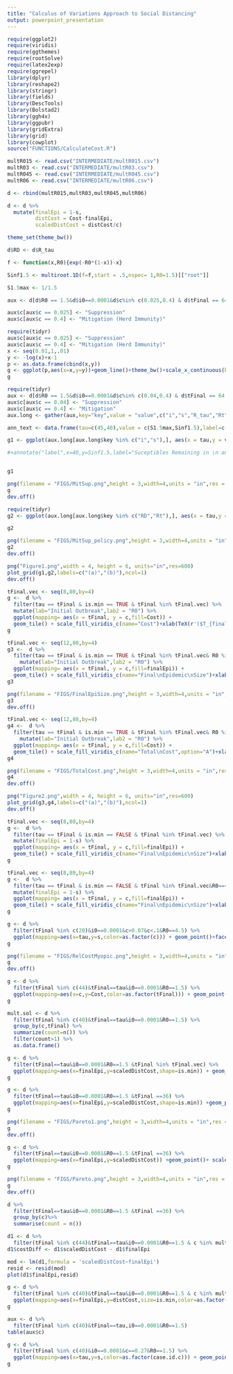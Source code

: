 ```yaml
---
title: "Calculus of Variations Approach to Social Distancing"
output: powerpoint_presentation
---
```


```r
require(ggplot2)
require(viridis)
require(ggthemes)
require(rootSolve)
require(latex2exp)
require(ggrepel)
library(dplyr)
library(reshape2)
library(stringr)
library(fields)
library(DescTools)
library(Bolstad2)
library(ggh4x)
library(ggpubr)
library(gridExtra)
library(grid)
library(cowplot)
source("FUNCTIONS/CalculateCost.R")
```

```r
multR015 <- read.csv("INTERMEDIATE/multR015.csv")
multR03 <- read.csv("INTERMEDIATE/multR03.csv")
multR045 <- read.csv("INTERMEDIATE/multR045.csv")
multR06 <- read.csv("INTERMEDIATE/multR06.csv")
```

```r
d <- rbind(multR015,multR03,multR045,multR06)
```

```r
d <- d %>%
  mutate(finalEpi = 1-s, 
         distCost = Cost-finalEpi,
         scaledDistCost = distCost/c) 

```

```r
theme_set(theme_bw())
```

```r
d$RD <- d$R_tau
```


```r
f <- function(x,R0){exp(-R0*(1-x))-x}
```
```r

Sinf1.5 <- multiroot.1D(f=f,start = .5,nspec= 1,R0=1.5)[["root"]]

S1.5max <- 1/1.5
```

```r
aux <- d[d$R0 == 1.5&d$i0==0.0001&d$c%in% c(0.025,0.4) & d$tFinal == 64 & d$is.min==TRUE,]
```

```r
aux$c[aux$c == 0.025] <- "Suppression"
aux$c[aux$c == 0.4] <- "Mitigation (Herd Immunity)"

require(tidyr)
aux$c[aux$c == 0.025] <- "Suppression"
aux$c[aux$c == 0.4] <- "Mitigation (Herd Immunity)"
x <- seq(0.01,1,.01)
y <- -log(x)+x-1
p <- as.data.frame(cbind(x,y))
g <- ggplot(p,aes(x=x,y=y))+geom_line()+theme_bw()+scale_x_continuous(breaks = c(0,.2,.4,.6,.8,1),labels = c(0, "0.2","0.4","0.6","0.8","1"))+xlab("RD")+ylab("g(x)")+xlab("x")+scale_y_continuous(breaks= c(0,1,2,3),labels = c(0, "1", "2","3"))
g
```

```r


require(tidyr)
aux <- d[d$R0 == 1.5&d$i0==0.0001&d$c%in% c(0.04,0.4) & d$tFinal == 64,]
aux$c[aux$c == 0.04] <- "Suppression"
aux$c[aux$c == 0.4] <- "Mitigation"
aux.long <- gather(aux,key="key",value = "value",c("i","s","R_tau","Rt","RD"))
```

```r
ann_text <- data.frame(tau=c(45,40),value = c(S1.5max,Sinf1.5),label=c("Max Suceptibles\n for Herd Immunity","Suceptibles Remaining in \n an Uncontrolled Epidemic"),key=c("s","s"),c=c("Mitigation","Mitigation"))

g1 <- ggplot(aux.long[aux.long$key %in% c("i","s"),], aes(x = tau,y = value,linetype=key))+geom_line()+xlab(TeX(r'($\tau$)'))+scale_y_continuous(limits = c(0,1))+facet_grid(.~c)+ylab("Proportion of Population")+geom_hline(yintercept=Sinf1.5,linetype="dashed",color="red")+geom_hline(yintercept=S1.5max,linetype="dashed",color="red")+scale_linetype(name="",labels=list(TeX(r'($i$)'),TeX(r'($s$)')))+geom_label(data=ann_text,aes(label=label),size=2.2,label.size = .1,label.padding=unit(.1,"lines"),label.r = unit(.1,"lines"))+theme(legend.position = "bottom")

#+annotate("label",x=40,y=Sinf1.5,label="Suceptibles Remaining in \n an Uncontrolled Epidemic")+annotate("label",x=50,y=S1.5max,c="Mitigation",label="Max Suceptibles\n for Herd Immunity")


g1
```

```r
png(filename = "FIGS/MitSup.png",height = 3,width=4,units = "in",res = 800)
g
dev.off()

```

```r

require(tidyr)
g2 <- ggplot(aux.long[aux.long$key %in% c("RD","Rt"),], aes(x = tau,y = value,linetype = key))+geom_line()+theme_bw()+xlab(TeX(r'($\tau$)'))+scale_y_continuous(limits = c(0,1.5))+facet_grid(.~c)+ylab("")+geom_hline(yintercept=1,linetype="dashed",color="red")+scale_linetype_discrete(name="",breaks=c("RD","Rt"),labels=list(TeX(r'($R_D$)'),TeX(r'($R_{\tau}$)')))+theme(legend.position = "bottom")+ylab("Reproduction Number")

g2
```
```r
png(filename = "FIGS/MitSup_policy.png",height = 3,width=4,units = "in",res = 800)
g2
dev.off()

```
```r
png("Figure1.png",width = 4, height = 6, units="in",res=600)
plot_grid(g1,g2,labels=c("(a)","(b)"),ncol=1)
dev.off()
```

```r
tFinal.vec <- seq(8,80,by=4)
g <-  d %>%
  filter(tau == tFinal & is.min == TRUE & tFinal %in% tFinal.vec) %>%
  mutate(lab="Initial Outbreak",lab2 = "R0") %>%
  ggplot(mapping= aes(x = tFinal, y = c,fill=Cost)) +
  geom_tile() + scale_fill_viridis_c(name="Cost")+xlab(TeX(r'($T_{final}$)'))+theme(legend.position = "bottom")+facet_nested(lab+as.factor(i0)~lab2+as.factor(R0))
g

```

```r
tFinal.vec <- seq(12,80,by=4)
g3 <-  d %>%
  filter(tau == tFinal & is.min == TRUE & tFinal %in% tFinal.vec& R0 %in% c(1.5,3,4.5)) %>%
    mutate(lab="Initial Outbreak",lab2 = "R0") %>%
  ggplot(mapping= aes(x = tFinal, y = c,fill=finalEpi)) +
  geom_tile() + scale_fill_viridis_c(name="Final\nEpidemic\nSize")+xlab(TeX(r'($\tau_{final}$)'))+theme(legend.position = "bottom")+facet_wrap(.~ as.factor(i0))+facet_grid(as.factor(i0)~as.factor(R0))+ylab(TeX(r'($c$)'))+facet_nested(lab+as.factor(i0)~lab2+as.factor(R0))+theme(legend.position = "bottom")
g3

```
```r
png(filename = "FIGS/FinalEpiSize.png",height = 3,width=4,units = "in",res = 800)
g3
dev.off()

```

```r
tFinal.vec <- seq(12,80,by=4)
g4 <-  d %>%
  filter(tau == tFinal & is.min == TRUE & tFinal %in% tFinal.vec& R0 %in% c(1.5,3,4.5)) %>%
    mutate(lab="Initial Outbreak",lab2 = "R0") %>%
  ggplot(mapping= aes(x = tFinal, y = c,fill=Cost)) +
  geom_tile() + scale_fill_viridis_c(name="Total\nCost",option="A")+xlab(TeX(r'($T_{final}$)'))+theme(legend.position = "bottom")+facet_wrap(.~ as.factor(i0))+facet_grid(as.factor(i0)~as.factor(R0))+ylab(TeX(r'($c$)'))+facet_nested(lab+as.factor(i0)~lab2+as.factor(R0))+theme(legend.position = "bottom")
g4

```

```r
png(filename = "FIGS/TotalCost.png",height = 3,width=4,units = "in",res = 800)
g4
dev.off()

```

```r
png("Figure2.png",width = 4, height = 6, units="in",res=600)
plot_grid(g3,g4,labels=c("(a)","(b)"),ncol=1)
dev.off()
```

```r
tFinal.vec <- seq(8,80,by=4)
g <-  d %>%
  filter(tau == tFinal & is.min == FALSE & tFinal %in% tFinal.vec) %>%
  mutate(finalEpi = 1-s) %>%
  ggplot(mapping= aes(x = tFinal, y = c,fill=finalEpi)) +
  geom_tile() + scale_fill_viridis_c(name="Final\nEpidemic\nSize")+xlab(TeX(r'($T_{final}$)'))+theme(legend.position = "bottom")+facet_grid(as.factor(i0)~as.factor(R0))
g

```
```r
tFinal.vec <- seq(8,80,by=4)
g <-  d %>%
  filter(tau == tFinal & is.min == FALSE & tFinal %in% tFinal.vec&R0==4.5&i0==0.0001) %>%
  mutate(finalEpi = 1-s) %>%
  ggplot(mapping= aes(x = tFinal, y = c,fill=finalEpi)) +
  geom_tile() + scale_fill_viridis_c(name="Final\nEpidemic\nSize")+xlab(TeX(r'($T_{final}$)'))+theme(legend.position = "bottom")+facet_grid(as.factor(i0)~as.factor(R0))
g

```

```r
g <- d %>% 
  filter(tFinal %in% c(20)&i0==0.0001&c>0.07&c<.1&R0==4.5) %>%
  ggplot(mapping=aes(x=tau,y=s,color=as.factor(c))) + geom_point()+facet_grid(.~is.min)
g

```

```r
png(filename = "FIGS/RelCostMyopic.png",height = 3,width=4,units = "in",res = 800)
g
dev.off()

```
```r
g <- d %>% 
  filter(tFinal %in% c(44)&tFinal==tau&i0==0.0001&R0==1.5) %>%
  ggplot(mapping=aes(x=c,y=Cost,color=as.factor(tFinal))) + geom_point()
g
```
```r
mult.sol <- d %>% 
  filter(tFinal %in% c(40)&tFinal==tau&i0==0.0001&R0==1.5) %>%
  group_by(c,tFinal) %>%
  summarize(count=n()) %>%
  filter(count>1) %>%
  as.data.frame()
```
```r
g <- d %>% 
  filter(tFinal==tau&i0==0.0001&R0==1.5 &tFinal %in% tFinal.vec) %>%
  ggplot(mapping=aes(x=finalEpi,y=scaledDistCost,shape=is.min)) + geom_line(span=.1,aes(group=as.factor(tFinal)),size=.1)+geom_point(aes(color=c))+ scale_color_viridis_c(name="c")+geom_label_repel(aes(label=tFinal))
g
```
```r
g <- d %>% 
  filter(tFinal==tau&i0==0.0001&R0==1.5 &tFinal ==36) %>%
  ggplot(mapping=aes(x=finalEpi,y=scaledDistCost,shape=is.min)) +geom_point(aes(color=c))+ scale_color_viridis_c(name="Relative Cost\nof Social\nDistancing")+ylab("Total Distancing")+xlab("Proportion Infected")+scale_shape(name="Global Min\n(Given c)")+ggtitle("Pareto-Optimum")
g
```
```r
png(filename = "FIGS/Pareto1.png",height = 3,width=4,units = "in",res = 800)
g
dev.off()

```
```r
g <- d %>% 
  filter(tFinal==tau&i0==0.0001&R0==1.5 &tFinal ==36) %>%
  ggplot(mapping=aes(x=finalEpi,y=scaledDistCost)) +geom_point()+ scale_color_viridis_c(name="Relative Cost\nof Social\nDistancing")+ylab("Distancing Cost\n(Arbitrary Units)")+xlab("Proportion Infected")+ggtitle("Pareto-Optimum")
g
```
```r
png(filename = "FIGS/Pareto.png",height = 3,width=4,units = "in",res = 800)
g
dev.off()

```

```r
d %>% 
  filter(tFinal==tau&i0==0.0001&R0==1.5 &tFinal ==36) %>%
  group_by(c)%>%
  summarise(count = n())
```

```r
d1 <- d %>% 
  filter(tFinal %in% c(44)&tFinal==tau&i0==0.0001&R0==1.5 & c %in% mult.sol$c)
d1$costDiff <- d1$scaledDistCost - d1$finalEpi
```
```r
mod <- lm(d1,formula = 'scaledDistCost~finalEpi')
resid <- resid(mod)
plot(d1$finalEpi,resid)
```

```r
g <- d %>% 
  filter(tFinal %in% c(40)&tFinal==tau&i0==0.0001&R0==1.5 & c %in% mult.sol$c) %>%
  ggplot(mapping=aes(x=finalEpi,y=distCost,size=is.min,color=as.factor(c))) + geom_point()+geom_abline(intercept=.45,slope=-1)+scale_alpha_discrete(range=c(0.5,1)) + scale_color_viridis_d(name="c")
g
```


```r
aux <- d %>% 
  filter(tFinal %in% c(40)&tFinal==tau,i0==0.0001&R0==1.5)
table(aux$c)
```

```r
g <- d %>% 
  filter(tFinal %in% c(40)&i0==0.0001&c==0.27&R0==1.5) %>%
  ggplot(mapping=aes(x=tau,y=s,color=as.factor(case.id.c))) + geom_point()
g

```



